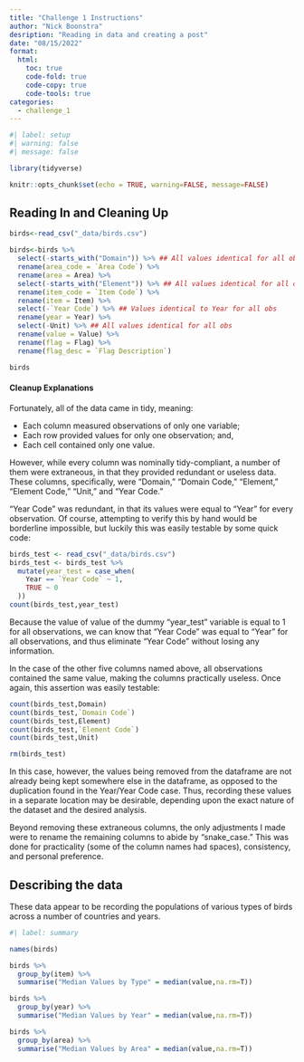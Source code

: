 ```yaml
---
title: "Challenge 1 Instructions"
author: "Nick Boonstra"
desription: "Reading in data and creating a post"
date: "08/15/2022"
format:
  html:
    toc: true
    code-fold: true
    code-copy: true
    code-tools: true
categories:
  - challenge_1
---
```


```r
#| label: setup
#| warning: false
#| message: false

library(tidyverse)

knitr::opts_chunk$set(echo = TRUE, warning=FALSE, message=FALSE)
```

## Reading In and Cleaning Up

```r

birds<-read_csv("_data/birds.csv")

birds<-birds %>%
  select(-starts_with("Domain")) %>% ## All values identical for all obs
  rename(area_code = `Area Code`) %>%
  rename(area = Area) %>%
  select(-starts_with("Element")) %>% ## All values identical for all obs
  rename(item_code = `Item Code`) %>%
  rename(item = Item) %>%
  select(-`Year Code`) %>% ## Values identical to Year for all obs
  rename(year = Year) %>%
  select(-Unit) %>% ## All values identical for all obs
  rename(value = Value) %>%
  rename(flag = Flag) %>%
  rename(flag_desc = `Flag Description`)

birds

```

#### Cleanup Explanations

Fortunately, all of the data came in tidy, meaning:

-   Each column measured observations of only one variable;
-   Each row provided values for only one observation; and,
-   Each cell contained only one value.

However, while every column was nominally tidy-compliant, a number of them were extraneous, in that they provided redundant or useless data. These columns, specifically, were "Domain," "Domain Code," "Element," "Element Code," "Unit," and "Year Code."

"Year Code" was redundant, in that its values were equal to "Year" for every observation. Of course, attempting to verify this by hand would be borderline impossible, but luckily this was easily testable by some quick code:

```r

birds_test <- read_csv("_data/birds.csv")
birds_test <- birds_test %>%
  mutate(year_test = case_when(
    Year == `Year Code` ~ 1,
    TRUE ~ 0
  ))
count(birds_test,year_test)

```

Because the value of value of the dummy "year_test" variable is equal to 1 for all observations, we can know that "Year Code" was equal to "Year" for all observations, and thus eliminate "Year Code" without losing any information.

In the case of the other five columns named above, all observations contained the same value, making the columns practically useless. Once again, this assertion was easily testable:

```r

count(birds_test,Domain)
count(birds_test,`Domain Code`)
count(birds_test,Element)
count(birds_test,`Element Code`)
count(birds_test,Unit)

rm(birds_test)


```

In this case, however, the values being removed from the dataframe are not already being kept somewhere else in the dataframe, as opposed to the duplication found in the Year/Year Code case. Thus, recording these values in a separate location may be desirable, depending upon the exact nature of the dataset and the desired analysis.

Beyond removing these extraneous columns, the only adjustments I made were to rename the remaining columns to abide by "snake_case." This was done for practicality (some of the column names had spaces), consistency, and personal preference.

## Describing the data

These data appear to be recording the populations of various types of birds across a number of countries and years.

```r
#| label: summary

names(birds)

birds %>%
  group_by(item) %>%
  summarise("Median Values by Type" = median(value,na.rm=T))

birds %>%
  group_by(year) %>%
  summarise("Median Values by Year" = median(value,na.rm=T))

birds %>%
  group_by(area) %>%
  summarise("Median Values by Area" = median(value,na.rm=T))

```
